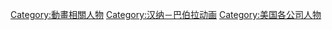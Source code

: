 [[Category:動畫相關人物|Category:動畫相關人物]]
[[Category:汉纳－巴伯拉动画|Category:汉纳－巴伯拉动画]]
[[Category:美国各公司人物|Category:美国各公司人物]]